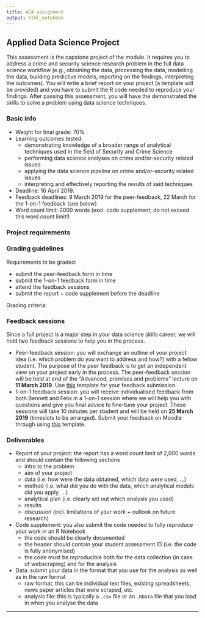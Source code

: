 ```yaml
---
title: ACA assignment
output: html_notebook
---
```


## Applied Data Science Project

This assessment is the capstone project of the module. It requires you to address a crime and security science research problem in the full data science workflow (e.g., obtaining the data, processing the data, modelling the data, building predictive models, reporting on the findings, interpreting the outcomes). You will write a brief report on your project (a template will be provided) and you have to submit the R code needed to reproduce your findings. After passing this assessment, you will have the demonstrated the skills to solve a problem using data science techniques.

### Basic info

- Weight for final grade: 70%
- Learning outcomes tested:
    - demonstrating knowledge of a broader range of analytical techniques used in the field of Security and Crime Science
    - performing data science analyses on crime and/or-security related issues
    - applying the data science pipeline on crime and/or-security related issues
    - interpreting and effectively reporting the results of said techniques
- Deadline: 16 April 2019.
- Feedback deadlines: 9 March 2019 for the peer-feedback, 22 March for the 1-on-1 feedback (see below)
- Word count limit: 2000 words (excl. code supplement; do not exceed this word count limit!)

### Project requirements



### Grading guidelines

Requirements to be graded:

- submit the peer-feedback form in time
- submit the 1-on-1 feedback form in time
- attend the feedback sessions
- submit the report + code supplement before the deadline

Grading criteria:



### Feedback sessions

Since a full project is a major step in your data science skills career, we will hold two feedback sessions to help you in the process.

- Peer-feedback session: you will exchange an outline of your project idea (i.e. which problem do you want to address and how?) with a fellow student. The purpose of the peer feedback is to get an independent view on your project early in the process. The peer-feedback session will be held at end of the “Advanced, promises and problems” lecture on **11 March 2019**. Use [this](https://raw.githack.com/ben-aaron188/ucl_aca_20182019/master/assignments/peer_feedback_submission.nb.html) template for your feedback submission.
- 1-on-1 feedback session: you will receive individualised feedback from both Bennett and Felix in a 1-on-1 session where we will help you with questions and give you final advice to fine-tune your project. These sessions will take 10 minutes per student and will be held on **25 March 2019** (timeslots to be arranged). Submit your feedback on Moodle through using [this]() template.


### Deliverables

- Report of your project: the report has a word count limit of 2,000 words and should contain the following sections
    - intro to the problem
    - aim of your project
    - data (i.e. how were the data obtained, which data were used, ...)
    - method (i.e. what did you do with the data, which analytical models did you apply, ...)
    - analytical plan (i.e. clearly set out which analysis you used)
    - results
    - discussion (incl. limitations of your work + outlook on future research)
- Code supplement: you also submit the code needed to fully reproduce your work in an R Notebook
    - the code should be clearly documented
    - the header should contain your student assessment ID (i.e. the code is fully anonymised)
    - the code must be reproducible both for the data collection (in case of webscraping) and for the analysis
- Data: submit your data in the format that you use for the analysis as well as in the raw format
    - raw format: this can be individual text files, existing spreadsheets, news paper articles that were scraped, etc.
    - analysis file: this is typically a `.csv` file or an `.RData` file that you load in when you analyse the data
    

---